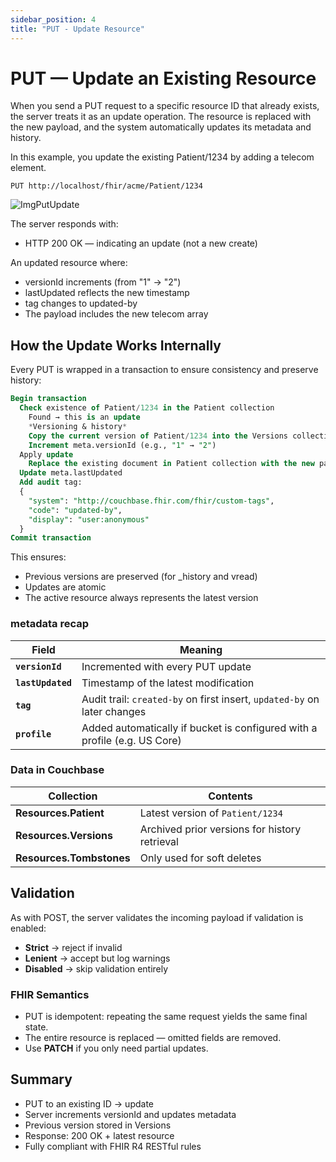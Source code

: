 ```yaml
---
sidebar_position: 4
title: "PUT - Update Resource"
---
```



# PUT — Update an Existing Resource

When you send a PUT request to a specific resource ID that already exists, the server treats it as an update operation. The resource is replaced with the new payload, and the system automatically updates its metadata and history.

In this example, you update the existing Patient/1234 by adding a telecom element.

```
PUT http://localhost/fhir/acme/Patient/1234
```

<img src={ImgPutUpdate} alt="ImgPutUpdate" />

The server responds with:

- HTTP 200 OK — indicating an update (not a new create)

An updated resource where:

- versionId increments (from "1" → "2")
- lastUpdated reflects the new timestamp
- tag changes to updated-by
- The payload includes the new telecom array

## How the Update Works Internally

Every PUT is wrapped in a transaction to ensure consistency and preserve history:

```sql
Begin transaction
  Check existence of Patient/1234 in the Patient collection
    Found → this is an update
    *Versioning & history*
    Copy the current version of Patient/1234 into the Versions collection
    Increment meta.versionId (e.g., "1" → "2")
  Apply update
    Replace the existing document in Patient collection with the new payload
  Update meta.lastUpdated
  Add audit tag:
  {
    "system": "http://couchbase.fhir.com/fhir/custom-tags",
    "code": "updated-by",
    "display": "user:anonymous"
  }
Commit transaction
```

This ensures:

- Previous versions are preserved (for \_history and vread)
- Updates are atomic
- The active resource always represents the latest version

### metadata recap

| Field             | Meaning                                                                   |
| ----------------- | ------------------------------------------------------------------------- |
| **`versionId`**   | Incremented with every PUT update                                         |
| **`lastUpdated`** | Timestamp of the latest modification                                      |
| **`tag`**         | Audit trail: `created-by` on first insert, `updated-by` on later changes  |
| **`profile`**     | Added automatically if bucket is configured with a profile (e.g. US Core) |

### Data in Couchbase

| Collection               | Contents                                      |
| ------------------------ | --------------------------------------------- |
| **Resources.Patient**    | Latest version of `Patient/1234`              |
| **Resources.Versions**   | Archived prior versions for history retrieval |
| **Resources.Tombstones** | Only used for soft deletes                    |

## Validation

As with POST, the server validates the incoming payload if validation is enabled:

- **Strict** → reject if invalid
- **Lenient** → accept but log warnings
- **Disabled** → skip validation entirely

### FHIR Semantics

- PUT is idempotent: repeating the same request yields the same final state.
- The entire resource is replaced — omitted fields are removed.
- Use **PATCH** if you only need partial updates.

## Summary

- PUT to an existing ID → update
- Server increments versionId and updates metadata
- Previous version stored in Versions
- Response: 200 OK + latest resource
- Fully compliant with FHIR R4 RESTful rules
